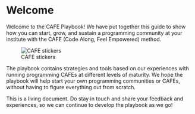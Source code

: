 # Welcome {.unnumbered}

Welcome to the CAFE Playbook! We have put together this guide to show how you can start, grow, and sustain a programming community at your institute with the CAFE (Code Along, Feel Empowered) method.

![CAFE stickers](images/cafe-logos.png)

The playbook contains strategies and tools based on our experiences with running programming CAFEs at different levels of maturity. We hope the playbook will help start your own programming communities or CAFEs, without having to figure everything out from scratch.

This is a living document. Do stay in touch and share your feedback and experiences, so we can continue to develop the playbook as we go!
